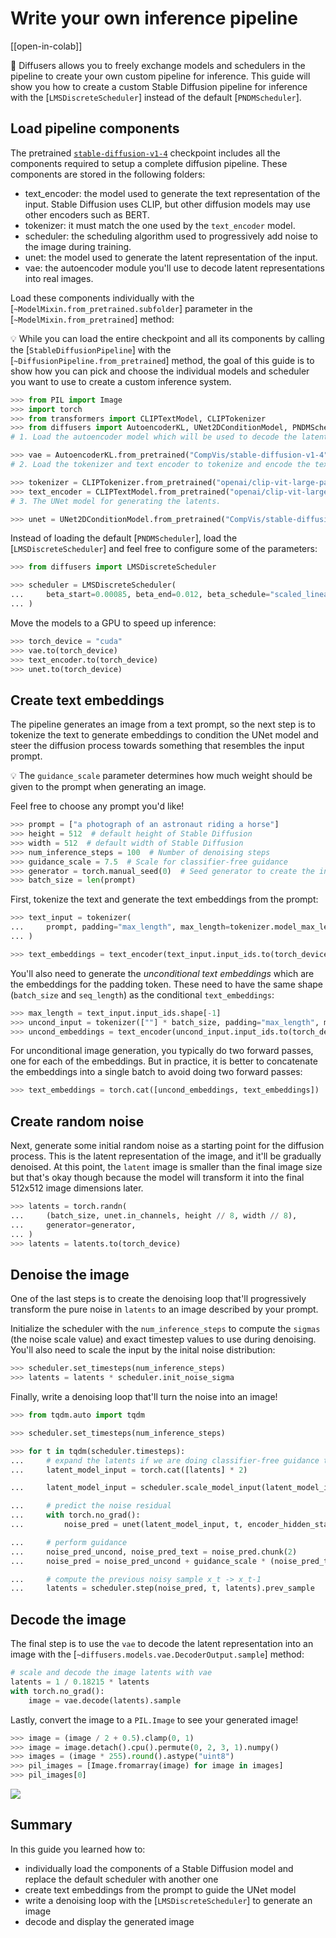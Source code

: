 <!--Copyright 2023 The HuggingFace Team. All rights reserved.

Licensed under the Apache License, Version 2.0 (the "License"); you may not use this file except in compliance with
the License. You may obtain a copy of the License at

http://www.apache.org/licenses/LICENSE-2.0

Unless required by applicable law or agreed to in writing, software distributed under the License is distributed on
an "AS IS" BASIS, WITHOUT WARRANTIES OR CONDITIONS OF ANY KIND, either express or implied. See the License for the
specific language governing permissions and limitations under the License.
-->

# Write your own inference pipeline

[[open-in-colab]]

🧨 Diffusers allows you to freely exchange models and schedulers in the pipeline to create your own custom pipeline for inference. This guide will show you how to create a custom Stable Diffusion pipeline for inference with the [`LMSDiscreteScheduler`] instead of the default [`PNDMScheduler`].

## Load pipeline components

The pretrained [`stable-diffusion-v1-4`](https://huggingface.co/CompVis/stable-diffusion-v1-4/tree/main) checkpoint includes all the components required to setup a complete diffusion pipeline. These components are stored in the following folders:

* text_encoder: the model used to generate the text representation of the input. Stable Diffusion uses CLIP, but other diffusion models may use other encoders such as BERT.
* tokenizer: it must match the one used by the `text_encoder` model.
* scheduler: the scheduling algorithm used to progressively add noise to the image during training.
* unet: the model used to generate the latent representation of the input.
* vae: the autoencoder module you'll use to decode latent representations into real images.

Load these components individually with the [`~ModelMixin.from_pretrained.subfolder`] parameter in the [`~ModelMixin.from_pretrained`] method:

<Tip>

💡 While you can load the entire checkpoint and all its components by calling the [`StableDiffusionPipeline`] with the [`~DiffusionPipeline.from_pretrained`] method, the goal of this guide is to show how you can pick and choose the individual models and scheduler you want to use to create a custom inference system.

</Tip>

```py
>>> from PIL import Image
>>> import torch
>>> from transformers import CLIPTextModel, CLIPTokenizer
>>> from diffusers import AutoencoderKL, UNet2DConditionModel, PNDMScheduler
# 1. Load the autoencoder model which will be used to decode the latents into image space.

>>> vae = AutoencoderKL.from_pretrained("CompVis/stable-diffusion-v1-4", subfolder="vae")
# 2. Load the tokenizer and text encoder to tokenize and encode the text.

>>> tokenizer = CLIPTokenizer.from_pretrained("openai/clip-vit-large-patch14")
>>> text_encoder = CLIPTextModel.from_pretrained("openai/clip-vit-large-patch14")
# 3. The UNet model for generating the latents.

>>> unet = UNet2DConditionModel.from_pretrained("CompVis/stable-diffusion-v1-4", subfolder="unet")
```

Instead of loading the default [`PNDMScheduler`], load the [`LMSDiscreteScheduler`] and feel free to configure some of the parameters:

```py
>>> from diffusers import LMSDiscreteScheduler

>>> scheduler = LMSDiscreteScheduler(
...     beta_start=0.00085, beta_end=0.012, beta_schedule="scaled_linear", num_train_timesteps=1000
... )
```

Move the models to a GPU to speed up inference:

```py
>>> torch_device = "cuda"
>>> vae.to(torch_device)
>>> text_encoder.to(torch_device)
>>> unet.to(torch_device)
```

## Create text embeddings

The pipeline generates an image from a text prompt, so the next step is to tokenize the text to generate embeddings to condition the UNet model and steer the diffusion process towards something that resembles the input prompt. 

<Tip>

💡 The `guidance_scale` parameter determines how much weight should be given to the prompt when generating an image.

</Tip>

Feel free to choose any prompt you'd like!

```py
>>> prompt = ["a photograph of an astronaut riding a horse"]
>>> height = 512  # default height of Stable Diffusion
>>> width = 512  # default width of Stable Diffusion
>>> num_inference_steps = 100  # Number of denoising steps
>>> guidance_scale = 7.5  # Scale for classifier-free guidance
>>> generator = torch.manual_seed(0)  # Seed generator to create the inital latent noise
>>> batch_size = len(prompt)
```

First, tokenize the text and generate the text embeddings from the prompt:

```py
>>> text_input = tokenizer(
...     prompt, padding="max_length", max_length=tokenizer.model_max_length, truncation=True, return_tensors="pt"
... )

>>> text_embeddings = text_encoder(text_input.input_ids.to(torch_device))[0]
```

You'll also need to generate the *unconditional text embeddings* which are the embeddings for the padding token. These need to have the same shape (`batch_size` and `seq_length`) as the conditional `text_embeddings`:

```py
>>> max_length = text_input.input_ids.shape[-1]
>>> uncond_input = tokenizer([""] * batch_size, padding="max_length", max_length=max_length, return_tensors="pt")
>>> uncond_embeddings = text_encoder(uncond_input.input_ids.to(torch_device))[0]
```

For unconditional image generation, you typically do two forward passes, one for each of the embeddings. But in practice, it is better to concatenate the embeddings into a single batch to avoid doing two forward passes:

```py
>>> text_embeddings = torch.cat([uncond_embeddings, text_embeddings])
```

## Create random noise

Next, generate some initial random noise as a starting point for the diffusion process. This is the latent representation of the image, and it'll be gradually denoised. At this point, the `latent` image is smaller than the final image size but that's okay though because the model will transform it into the final 512x512 image dimensions later.

```py
>>> latents = torch.randn(
...     (batch_size, unet.in_channels, height // 8, width // 8),
...     generator=generator,
... )
>>> latents = latents.to(torch_device)
```

## Denoise the image

One of the last steps is to create the denoising loop that'll progressively transform the pure noise in `latents` to an image described by your prompt. 

Initialize the scheduler with the `num_inference_steps` to compute the `sigmas` (the noise scale value) and exact timestep values to use during denoising. You'll also need to scale the input by the inital noise distribution:

```py
>>> scheduler.set_timesteps(num_inference_steps)
>>> latents = latents * scheduler.init_noise_sigma
```

Finally, write a denoising loop that'll turn the noise into an image!

```py
>>> from tqdm.auto import tqdm

>>> scheduler.set_timesteps(num_inference_steps)

>>> for t in tqdm(scheduler.timesteps):
...     # expand the latents if we are doing classifier-free guidance to avoid doing two forward passes.
...     latent_model_input = torch.cat([latents] * 2)

...     latent_model_input = scheduler.scale_model_input(latent_model_input, timestep=t)

...     # predict the noise residual
...     with torch.no_grad():
...         noise_pred = unet(latent_model_input, t, encoder_hidden_states=text_embeddings).sample

...     # perform guidance
...     noise_pred_uncond, noise_pred_text = noise_pred.chunk(2)
...     noise_pred = noise_pred_uncond + guidance_scale * (noise_pred_text - noise_pred_uncond)

...     # compute the previous noisy sample x_t -> x_t-1
...     latents = scheduler.step(noise_pred, t, latents).prev_sample
```

## Decode the image

The final step is to use the `vae` to decode the latent representation into an image with the [`~diffusers.models.vae.DecoderOutput.sample`] method:

```py
# scale and decode the image latents with vae
latents = 1 / 0.18215 * latents
with torch.no_grad():
    image = vae.decode(latents).sample
```

Lastly, convert the image to a `PIL.Image` to see your generated image!

```py
>>> image = (image / 2 + 0.5).clamp(0, 1)
>>> image = image.detach().cpu().permute(0, 2, 3, 1).numpy()
>>> images = (image * 255).round().astype("uint8")
>>> pil_images = [Image.fromarray(image) for image in images]
>>> pil_images[0]
```

<div class="flex justify-center">
    <img src="https://huggingface.co/blog/assets/98_stable_diffusion/stable_diffusion_k_lms.png"/>
</div>

## Summary

In this guide you learned how to:

* individually load the components of a Stable Diffusion model and replace the default scheduler with another one
* create text embeddings from the prompt to guide the UNet model
* write a denoising loop with the [`LMSDiscreteScheduler`] to generate an image
* decode and display the generated image